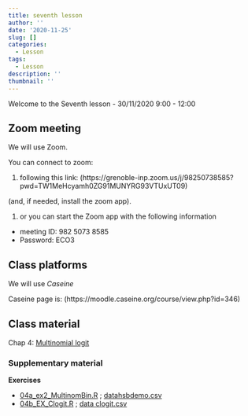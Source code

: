 ```yaml
---
title: seventh lesson
author: ''
date: '2020-11-25'
slug: []
categories:
  - Lesson
tags:
  - Lesson
description: ''
thumbnail: ''
---
```



Welcome to the Seventh lesson - 30/11/2020 9:00 - 12:00


## Zoom meeting

We will use Zoom.

You can connect to zoom:

1. following this link: (https://grenoble-inp.zoom.us/j/98250738585?pwd=TW1MeHcyamh0ZG91MUNYRG93VTUxUT09)

(and, if needed, install the zoom app).

1. or you can start the Zoom app with the following information
  + meeting ID:  982 5073 8585
  + Password: ECO3


## Class platforms

We will use *Caseine*

Caseine page is: (https://moodle.caseine.org/course/view.php?id=346)


## Class material

Chap 4: [Multinomial logit](/Data-pdf/040_Multiple_Choice_E3.pdf)


### Supplementary material

**Exercises**
 
 + [04a_ex2_MultinomBin.R](/Data-pdf/04a_ex2_MultinomBin.R)  ;  [datahsbdemo.csv](/Data-pdf/hsbdemo.csv)
 + [04b_EX_Clogit.R](/Data-pdf/04b_EX_Clogit.R)  ;  [data clogit.csv](/Data-pdf/clogit.csv)



